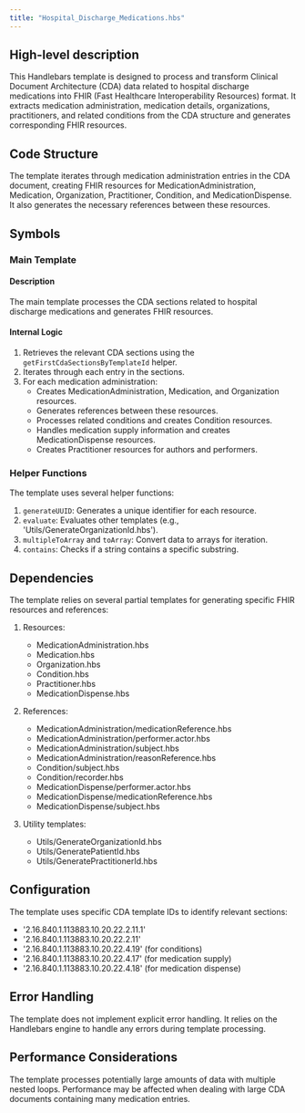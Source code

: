 ```yaml
---
title: "Hospital_Discharge_Medications.hbs"
---
```


## High-level description
This Handlebars template is designed to process and transform Clinical Document Architecture (CDA) data related to hospital discharge medications into FHIR (Fast Healthcare Interoperability Resources) format. It extracts medication administration, medication details, organizations, practitioners, and related conditions from the CDA structure and generates corresponding FHIR resources.

## Code Structure
The template iterates through medication administration entries in the CDA document, creating FHIR resources for MedicationAdministration, Medication, Organization, Practitioner, Condition, and MedicationDispense. It also generates the necessary references between these resources.

## Symbols

### Main Template
#### Description
The main template processes the CDA sections related to hospital discharge medications and generates FHIR resources.

#### Internal Logic
1. Retrieves the relevant CDA sections using the `getFirstCdaSectionsByTemplateId` helper.
2. Iterates through each entry in the sections.
3. For each medication administration:
   - Creates MedicationAdministration, Medication, and Organization resources.
   - Generates references between these resources.
   - Processes related conditions and creates Condition resources.
   - Handles medication supply information and creates MedicationDispense resources.
   - Creates Practitioner resources for authors and performers.

### Helper Functions
The template uses several helper functions:

1. `generateUUID`: Generates a unique identifier for each resource.
2. `evaluate`: Evaluates other templates (e.g., 'Utils/GenerateOrganizationId.hbs').
3. `multipleToArray` and `toArray`: Convert data to arrays for iteration.
4. `contains`: Checks if a string contains a specific substring.

## Dependencies
The template relies on several partial templates for generating specific FHIR resources and references:

1. Resources:
   - MedicationAdministration.hbs
   - Medication.hbs
   - Organization.hbs
   - Condition.hbs
   - Practitioner.hbs
   - MedicationDispense.hbs

2. References:
   - MedicationAdministration/medicationReference.hbs
   - MedicationAdministration/performer.actor.hbs
   - MedicationAdministration/subject.hbs
   - MedicationAdministration/reasonReference.hbs
   - Condition/subject.hbs
   - Condition/recorder.hbs
   - MedicationDispense/performer.actor.hbs
   - MedicationDispense/medicationReference.hbs
   - MedicationDispense/subject.hbs

3. Utility templates:
   - Utils/GenerateOrganizationId.hbs
   - Utils/GeneratePatientId.hbs
   - Utils/GeneratePractitionerId.hbs

## Configuration
The template uses specific CDA template IDs to identify relevant sections:
- '2.16.840.1.113883.10.20.22.2.11.1'
- '2.16.840.1.113883.10.20.22.2.11'
- '2.16.840.1.113883.10.20.22.4.19' (for conditions)
- '2.16.840.1.113883.10.20.22.4.17' (for medication supply)
- '2.16.840.1.113883.10.20.22.4.18' (for medication dispense)

## Error Handling
The template does not implement explicit error handling. It relies on the Handlebars engine to handle any errors during template processing.

## Performance Considerations
The template processes potentially large amounts of data with multiple nested loops. Performance may be affected when dealing with large CDA documents containing many medication entries.